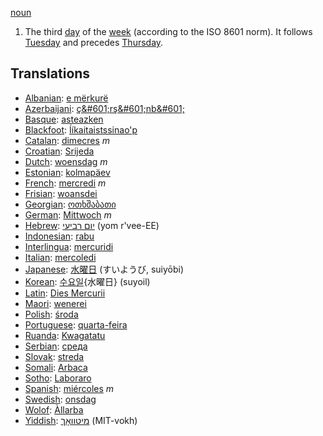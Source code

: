 [[noun]]

#The third [[day]] of the [[week]] (according to the ISO 8601 norm).  It follows [[Tuesday]] and precedes [[Thursday]].

==Translations==
*[[Albanian]]: [[e mërkurë]]
*[[Azerbaijani]]: [[ç&#601;rş&#601;nb&#601;]]
*[[Basque]]: [[asteazken]]
*[[Blackfoot]]: [[Ííkaitaistssinao'p]]
*[[Catalan]]: [[dimecres]] ''m''
*[[Croatian]]: [[Srijeda]]
*[[Dutch]]: [[woensdag]] ''m''
*[[Estonian]]: [[kolmapäev]]
*[[French]]: [[mercredi]] ''m''
*[[Frisian]]: [[woansdei]]
*[[Georgian]]: [[ოთხშაბათი]]
*[[German]]: [[Mittwoch]] ''m''
*[[Hebrew]]: [[יום רביעי]] (yom r'vee-EE)
*[[Indonesian]]: [[rabu]]
*[[Interlingua]]: [[mercuridi]]
*[[Italian]]: [[mercoledi]]
*[[Japanese]]: [[水曜日]] (すいようび, suiyōbi)
*[[Korean]]: [[수요일]]{水曜日} (suyoil)
*[[Latin]]: [[Dies Mercurii]]
*[[Maori]]: [[wenerei]]
*[[Polish]]: [[środa]]
*[[Portuguese]]: [[quarta-feira]]
*[[Ruanda]]: [[Kwagatatu]]
*[[Serbian]]: [[среда]]
*[[Slovak]]: [[streda]]
*[[Somali]]: [[Arbaca]]
*[[Sotho]]: [[Laboraro]]
*[[Spanish]]: [[miércoles]] ''m''
*[[Swedish]]: [[onsdag]]
*[[Wolof]]: [[Àllarba]]
*[[Yiddish]]: [[מיטוואָך]] (MIT-vokh)